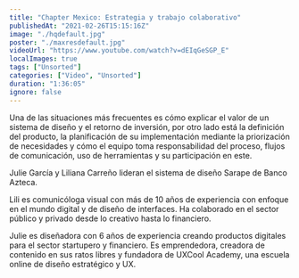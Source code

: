 ```yaml
---
title: "Chapter Mexico: Estrategia y trabajo colaborativo"
publishedAt: "2021-02-26T15:15:16Z"
image: "./hqdefault.jpg"
poster: "./maxresdefault.jpg"
videoUrl: "https://www.youtube.com/watch?v=dEIqGeSGP_E"
localImages: true
tags: ["Unsorted"]
categories: ["Video", "Unsorted"]
duration: "1:36:05"
ignore: false
---
```


Una de las situaciones más frecuentes es cómo explicar el valor de un sistema de diseño y el retorno de inversión, por otro lado está la definición del producto, la planificación de su implementación mediante la priorización de necesidades y cómo el equipo toma responsabilidad del proceso, flujos de comunicación, uso de herramientas y su participación en este.

Julie García y Liliana Carreño lideran el sistema de diseño Sarape de Banco Azteca.

Lili es comunicóloga visual con más de 10 años de experiencia con enfoque en el mundo digital y de diseño de interfaces. Ha colaborado en el sector público y privado desde lo creativo hasta lo financiero.

Julie es diseñadora con 6 años de experiencia creando productos digitales para el sector startupero y financiero. Es emprendedora, creadora de contenido en sus ratos libres y fundadora de UXCool Academy, una escuela online de diseño estratégico y UX.
